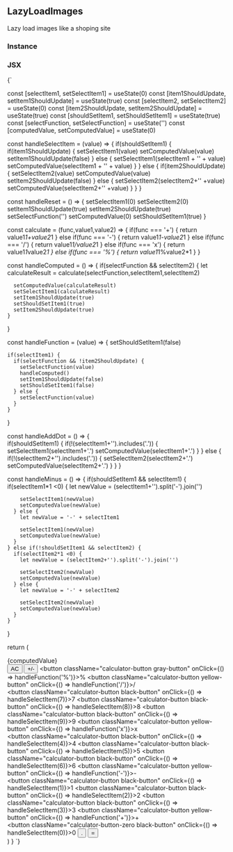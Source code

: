 <!-- Calculator-MDX-Documentation.mdx -->



## LazyLoadImages

Lazy load images like a shoping site

### Instance
<LazyLoadImages />

### JSX
<SyntaxHighlighter language="jsx" style={okaidia}>
  {`
 
  const [selectItem1, setSelectItem1] = useState(0)
  const [item1ShouldUpdate, setItem1ShouldUpdate] = useState(true)
  const [selectItem2, setSelectItem2] = useState(0)
  const [item2ShouldUpdate, setItem2ShouldUpdate] = useState(true)
  const [shouldSetItem1, setShouldSetItem1] = useState(true)
  const [selectFunction, setSelectFunction] = useState('')
  const [computedValue, setComputedValue] = useState(0)
 
  const handleSelectItem = (value) => {
    if(shouldSetItem1) {
      if(item1ShouldUpdate) {
        setSelectItem1(value)
        setComputedValue(value)
        setItem1ShouldUpdate(false)
      } else {
        setSelectItem1(selectItem1 + '' + value)
        setComputedValue(selectItem1 + '' + value)
      }
    } else {
      if(item2ShouldUpdate) {
        setSelectItem2(value)
        setComputedValue(value)
        setItem2ShouldUpdate(false)
      } else {
        setSelectItem2(selectItem2+'' +value)
        setComputedValue(selectItem2+'' +value)
      }
    }
  }
 
  const handleReset = () => {
    setSelectItem1(0)
    setSelectItem2(0)
    setItem1ShouldUpdate(true)
    setItem2ShouldUpdate(true)
    setSelectFunction('')
    setComputedValue(0)
    setShouldSetItem1(true)
  }
 
  const calculate = (func,value1,value2) => {
    if(func === '+') {
      return  value1*1+value2*1
    } else if(func === '-') {
      return value1*1-value2*1
    } else if(func === '/') {
      return value1*1/value2*1
    } else if(func === 'x') {
      return value1*1*value2*1
    } else if(func === '%') {
      return value1*1%value2*1
    }
  }
 
  const handleComputed = () => {
    if(selectFunction && selectItem2) {
      let calculateResult = calculate(selectFunction,selectItem1,selectItem2)
       
      setComputedValue(calculateResult)
      setSelectItem1(calculateResult)
      setItem1ShouldUpdate(true)
      setShouldSetItem1(true)
      setItem2ShouldUpdate(true)
    }
  }
 
  const handleFunction = (value) => {
    setShouldSetItem1(false)
 
    if(selectItem1) {
      if(selectFunction && !item2ShouldUpdate) {
        setSelectFunction(value)
        handleComputed()
        setItem1ShouldUpdate(false)
        setShouldSetItem1(false)
      } else {
        setSelectFunction(value)
      }
    }
  }
 
  const handleAddDot = () => {   
    if(shouldSetItem1) {
      if(!(selectItem1+'').includes('.')) {
        setSelectItem1(selectItem1+'.')
        setComputedValue(selectItem1+'.')
      }
    } else {
      if(!(selectItem2+'').includes('.')) {
        setSelectItem2(selectItem2+'.')
        setComputedValue(selectItem2+'.')
      }
    }
  }
 
  const handleMinus = () => {
    if(shouldSetItem1 && selectItem1) {
      if(selectItem1*1 <0) {
        let newValue = (selectItem1+'').split('-').join('')
         
        setSelectItem1(newValue)
        setComputedValue(newValue)
      } else {
        let newValue = '-' + selectItem1
         
        setSelectItem1(newValue)
        setComputedValue(newValue)
      }
    } else if(!shouldSetItem1 && selectItem2) {
      if(selectItem2*1 <0) {
        let newValue = (selectItem2+'').split('-').join('')
         
        setSelectItem2(newValue)
        setComputedValue(newValue)
      } else {
        let newValue = '-' + selectItem2
         
        setSelectItem2(newValue)
        setComputedValue(newValue)
      }
    }
  }
 
  return (
    <div className="calculator">
      <div className="calculator-display-border">
        <div className="calculator-display">{computedValue}</div>
      </div>
      <div className="calculator-row">
        <button className="calculator-button gray-button" onClick={handleReset}>AC</button>
        <button className="calculator-button gray-button" onClick={handleMinus}>+/-</button>
        <button className="calculator-button gray-button" onClick={() => handleFunction('%')}>%</button>
        <button className="calculator-button yellow-button" onClick={() => handleFunction('/')}>/</button>
      </div>
      <div className="calculator-row">
        <button className="calculator-button black-button" onClick={() => handleSelectItem(7)}>7</button>
        <button className="calculator-button black-button" onClick={() => handleSelectItem(8)}>8</button>
        <button className="calculator-button black-button" onClick={() => handleSelectItem(9)}>9</button>
        <button className="calculator-button yellow-button" onClick={() => handleFunction('x')}>x</button>
      </div>
      <div className="calculator-row">
        <button className="calculator-button black-button" onClick={() => handleSelectItem(4)}>4</button>
        <button className="calculator-button black-button" onClick={() => handleSelectItem(5)}>5</button>
        <button className="calculator-button black-button" onClick={() => handleSelectItem(6)}>6</button>
        <button className="calculator-button yellow-button" onClick={() => handleFunction('-')}>-</button>
      </div>
      <div className="calculator-row">
        <button className="calculator-button black-button" onClick={() => handleSelectItem(1)}>1</button>
        <button className="calculator-button black-button" onClick={() => handleSelectItem(2)}>2</button>
        <button className="calculator-button black-button" onClick={() => handleSelectItem(3)}>3</button>
        <button className="calculator-button yellow-button" onClick={() => handleFunction('+')}>+</button>
      </div>
      <div className="calculator-row">
        <button className="calculator-button-zero black-button" onClick={() => handleSelectItem(0)}>0</button>
        <button className="calculator-button black-button" onClick={handleAddDot}>.</button>
        <button className="calculator-button yellow-button" onClick={handleComputed}>=</button>
      </div>
    </div>
  )
}
  `}
</SyntaxHighlighter>
